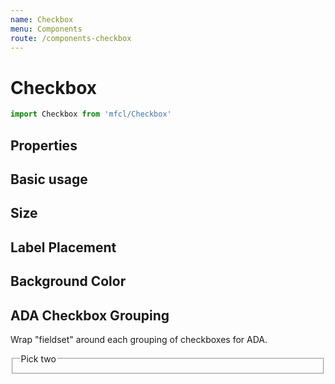 ```yaml
---
name: Checkbox
menu: Components
route: /components-checkbox
---
```



# Checkbox

```javascript
import Checkbox from 'mfcl/Checkbox'
```

## Properties

<Props of={Checkbox} />

## Basic usage

<Playground>
  <Checkbox label="Checkbox" />
</Playground>

## Size

<Playground>
  <Row>
    <Checkbox size="sm" label="Small" />
    <Checkbox size="md" label="Medium" />
    <Checkbox size="lg" label="Large" />
  </Row>
</Playground>

## Label Placement

<Playground>
  <Row>
    <Checkbox labelPlacement="top" label="Top label" />
    <Checkbox labelPlacement="left" label="Left label" />
    <Checkbox labelPlacement="bottom" label="Bottom label" />
    <Checkbox labelPlacement="right" label="Right label" />
  </Row>
</Playground>

## Background Color

<Playground>
  <Checkbox backgroundColor="red" label="Red Background" labelPlacement="right" />
</Playground>

## ADA Checkbox Grouping

Wrap "fieldset" around each grouping of checkboxes for ADA.

<Playground>
  <fieldset>
    <legend>Pick two</legend>
    <div className="checkbox-wrapper">
      <Checkbox label="Option 1" labelPlacement="right" />
      <Checkbox label="Option 2" labelPlacement="right" />
      <Checkbox label="Option 3" labelPlacement="right" />
    </div>
  </fieldset>
</Playground>
